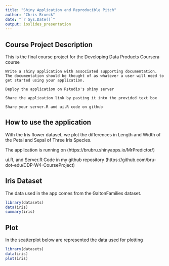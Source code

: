 ```yaml
---
title: "Shiny Application and Reproducible Pitch"
author: "Chris Brueck"
date: "`r Sys.Date()`"
output: ioslides_presentation
---
```





## Course Project Description

This is the final course project for the Developing Data Products Coursera course

    Write a shiny application with associated supporting documentation. The documentation should be thought of as whatever a user will need to get started using your application.

    Deploy the application on Rstudio's shiny server

    Share the application link by pasting it into the provided text box

    Share your server.R and ui.R code on github


## How to use the application

With the Iris flower dataset, we plot the differences in Length and Width of the Petal and Sepal of Three Iris Species. 

The application is running on (https://brubru.shinyapps.io/MrPredictor/)

ui.R, and Server.R Code in my github repository (https://github.com/bru-dot-edu/DDP-W4-CourseProject)

## Iris Dataset

The data used in the app comes from the GaltonFamilies dataset. 

```r
library(datasets)
data(iris)
summary(iris)
```

## Plot
In the scatterplot below are represented the data used for plotting
```r
library(datasets)
data(iris)
plot(iris)
```